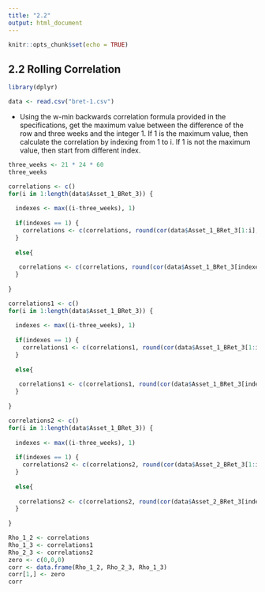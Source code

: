 ```yaml
---
title: "2.2"
output: html_document
---
```


```r
knitr::opts_chunk$set(echo = TRUE)
```


## 2.2 Rolling Correlation


```r
library(dplyr)
```

```r
data <- read.csv("bret-1.csv")
```

- Using the w-min backwards correlation formula provided in the specifications, get the maximum value between the difference of the row and three weeks and the integer 1. If 1 is the maximum value, then calculate the correlation by indexing from 1 to i. If 1 is not the maximum value, then start from different index. 
```r
three_weeks <- 21 * 24 * 60
three_weeks

correlations <- c()
for(i in 1:length(data$Asset_1_BRet_3)) {
 
  indexes <- max((i-three_weeks), 1)
 
  if(indexes == 1) {
    correlations <- c(correlations, round(cor(data$Asset_1_BRet_3[1:i], data$Asset_2_BRet_3[1:i]),4))
  }
 
  else{
   
   correlations <- c(correlations, round(cor(data$Asset_1_BRet_3[indexes:i], data$Asset_2_BRet_3[indexes:i]),4))
  }
 
}
```

```r

correlations1 <- c()
for(i in 1:length(data$Asset_1_BRet_3)) {
 
  indexes <- max((i-three_weeks), 1)
 
  if(indexes == 1) {
    correlations1 <- c(correlations1, round(cor(data$Asset_1_BRet_3[1:i], data$Asset_3_BRet_3[1:i]),4))
  }
 
  else{
   
   correlations1 <- c(correlations1, round(cor(data$Asset_1_BRet_3[indexes:i], data$Asset_3_BRet_3[indexes:i]),4))
  }
 
}


```

```r

correlations2 <- c()
for(i in 1:length(data$Asset_1_BRet_3)) {
 
  indexes <- max((i-three_weeks), 1)
 
  if(indexes == 1) {
    correlations2 <- c(correlations2, round(cor(data$Asset_2_BRet_3[1:i], data$Asset_3_BRet_3[1:i]),4))
  }
 
  else{
   
   correlations2 <- c(correlations2, round(cor(data$Asset_2_BRet_3[indexes:i], data$Asset_3_BRet_3[indexes:i]),4))
  }
 
}

```

```r
Rho_1_2 <- correlations
Rho_1_3 <- correlations1
Rho_2_3 <- correlations2
zero <- c(0,0,0)
corr <- data.frame(Rho_1_2, Rho_2_3, Rho_1_3)
corr[1,] <- zero
corr
```
